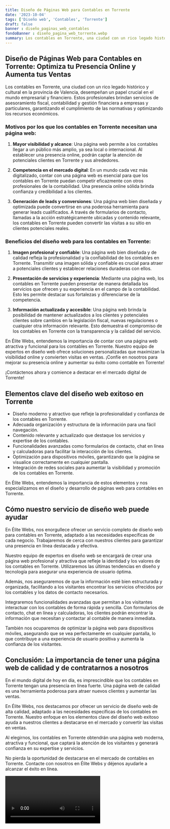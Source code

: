 ```yaml
---
title: Diseño de Páginas Web para Contables en Torrente
date: '2023-10-04'
tags: ['Diseño web', 'Contables', 'Torrente']
draft: false
banner : diseño_paginas_web_contables
fondoBanner : diseño_pagina_web_torrente.webp
summary: Los contables en Torrente, una ciudad con un rico legado histórico y cultural en la provincia de Valencia, desempeñan un papel crucial en el mundo empresarial y financiero. Estos profesionales brindan servicios de asesoramiento fiscal, contabilidad y gestión financiera a empresas y particulares, garantizando el cumplimiento de las normativas y optimizando los recursos económicos.
---
```


## Diseño de Páginas Web para Contables en Torrente: Optimiza tu Presencia Online y Aumenta tus Ventas

Los contables en Torrente, una ciudad con un rico legado histórico y cultural en la provincia de Valencia, desempeñan un papel crucial en el mundo empresarial y financiero. Estos profesionales brindan servicios de asesoramiento fiscal, contabilidad y gestión financiera a empresas y particulares, garantizando el cumplimiento de las normativas y optimizando los recursos económicos.

### Motivos por los que los contables en Torrente necesitan una página web:

1. **Mayor visibilidad y alcance**: Una página web permite a los contables llegar a un público más amplio, ya sea local o internacional. Al establecer una presencia online, podrán captar la atención de potenciales clientes en Torrente y sus alrededores.

2. **Competencia en el mercado digital**: En un mundo cada vez más digitalizado, contar con una página web es esencial para que los contables en Torrente puedan competir eficazmente con otros profesionales de la contabilidad. Una presencia online sólida brinda confianza y credibilidad a los clientes.

3. **Generación de leads y conversiones**: Una página web bien diseñada y optimizada puede convertirse en una poderosa herramienta para generar leads cualificados. A través de formularios de contacto, llamadas a la acción estratégicamente ubicadas y contenido relevante, los contables en Torrente pueden convertir las visitas a su sitio en clientes potenciales reales.

### Beneficios del diseño web para los contables en Torrente:

1. **Imagen profesional y confiable**: Una página web bien diseñada y de calidad refleja la profesionalidad y la confiabilidad de los contables en Torrente. Transmitir una imagen sólida y confiable es crucial para atraer a potenciales clientes y establecer relaciones duraderas con ellos.

2. **Presentación de servicios y experiencia**: Mediante una página web, los contables en Torrente pueden presentar de manera detallada los servicios que ofrecen y su experiencia en el campo de la contabilidad. Esto les permite destacar sus fortalezas y diferenciarse de la competencia.

3. **Información actualizada y accesible**: Una página web brinda la posibilidad de mantener actualizados a los clientes y potenciales clientes sobre cambios en la legislación fiscal, nuevas regulaciones o cualquier otra información relevante. Esto demuestra el compromiso de los contables en Torrente con la transparencia y la calidad del servicio.

En Élite Webs, entendemos la importancia de contar con una página web atractiva y funcional para los contables en Torrente. Nuestro equipo de expertos en diseño web ofrece soluciones personalizadas que maximizan la visibilidad online y convierten visitas en ventas. ¡Confíe en nosotros para mejorar su presencia online y aumentar su éxito como contable en Torrente!

¡Contáctenos ahora y comience a destacar en el mercado digital de Torrente!

<GifSeo />

<Cta />

## Elementos clave del diseño web exitoso en Torrente

- Diseño moderno y atractivo que refleje la profesionalidad y confianza de los contables en Torrente.
- Adecuada organización y estructura de la información para una fácil navegación.
- Contenido relevante y actualizado que destaque los servicios y expertise de los contables.
- Funcionalidades avanzadas como formularios de contacto, chat en línea y calculadoras para facilitar la interacción de los clientes.
- Optimización para dispositivos móviles, garantizando que la página se visualice correctamente en cualquier pantalla.
- Integración de redes sociales para aumentar la visibilidad y promoción de los contables en Torrente.

En Élite Webs, entendemos la importancia de estos elementos y nos especializamos en el diseño y desarrollo de páginas web para contables en Torrente.

## Cómo nuestro servicio de diseño web puede ayudar

En Élite Webs, nos enorgullece ofrecer un servicio completo de diseño web para contables en Torrente, adaptado a las necesidades específicas de cada negocio. Trabajaremos de cerca con nuestros clientes para garantizar una presencia en línea destacada y efectiva.

Nuestro equipo de expertos en diseño web se encargará de crear una página web profesional y atractiva que refleje la identidad y los valores de los contables en Torrente. Utilizaremos las últimas tendencias en diseño y tecnología para asegurar una experiencia de usuario óptima.

Además, nos aseguraremos de que la información esté bien estructurada y organizada, facilitando a los visitantes encontrar los servicios ofrecidos por los contables y los datos de contacto necesarios.

Integraremos funcionalidades avanzadas que permitan a los visitantes interactuar con los contables de forma rápida y sencilla. Con formularios de contacto, chat en línea y calculadoras, los clientes podrán encontrar la información que necesitan y contactar al contable de manera inmediata.

También nos ocuparemos de optimizar la página web para dispositivos móviles, asegurando que se vea perfectamente en cualquier pantalla, lo que contribuye a una experiencia de usuario positiva y aumenta la confianza de los visitantes.

## Conclusión: La importancia de tener una página web de calidad y de contratarnos a nosotros

En el mundo digital de hoy en día, es imprescindible que los contables en Torrente tengan una presencia en línea fuerte. Una página web de calidad es una herramienta poderosa para atraer nuevos clientes y aumentar las ventas.

En Élite Webs, nos destacamos por ofrecer un servicio de diseño web de alta calidad, adaptado a las necesidades específicas de los contables en Torrente. Nuestro enfoque en los elementos clave del diseño web exitoso ayuda a nuestros clientes a destacarse en el mercado y convertir las visitas en ventas.

Al elegirnos, los contables en Torrente obtendrán una página web moderna, atractiva y funcional, que captará la atención de los visitantes y generará confianza en su expertise y servicios.

No pierda la oportunidad de destacarse en el mercado de contables en Torrente. Contacte con nosotros en Élite Webs y déjenos ayudarle a alcanzar el éxito en línea.

<Video />

<CtaBot job='Contables' city='Torrente'/>

<Gmaps query='Torrente+españa+maps' />